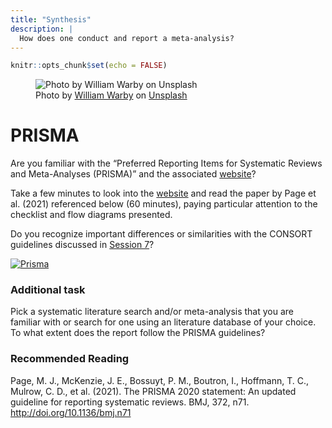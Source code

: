 ```yaml
---
title: "Synthesis"
description: |
  How does one conduct and report a meta-analysis?
---
```


```r
knitr::opts_chunk$set(echo = FALSE)
```

![<span>Photo by <a href="https://unsplash.com/@wwarby?utm_source=unsplash&amp;utm_medium=referral&amp;utm_content=creditCopyText">William Warby</a> on <a href="https://unsplash.com/s/photos/measure?utm_source=unsplash&amp;utm_medium=referral&amp;utm_content=creditCopyText">Unsplash</a></span>](photos/william-warby-WahfNoqbYnM-unsplash.jpg)

# PRISMA

Are you familiar with the "Preferred Reporting Items for Systematic Reviews and Meta-Analyses (PRISMA)" and the associated [website](http://prisma-statement.org)?

Take a few minutes to look into the [website](http://prisma-statement.org/Default.aspx) and read the paper by Page et al. (2021) referenced below (60 minutes), paying particular attention to the checklist and flow diagrams presented. 

Do you recognize important differences or similarities with the CONSORT guidelines discussed in [Session 7](session7.html)? 

[![Prisma](photos/prisma.png)](http://prisma-statement.org/)

### Additional task

Pick a systematic literature search and/or meta-analysis that you are familiar with or search for one using an literature database of your choice. To what extent does the report follow the PRISMA guidelines? 

### Recommended Reading

Page, M. J., McKenzie, J. E., Bossuyt, P. M., Boutron, I., Hoffmann, T. C., Mulrow, C. D., et al. (2021). The PRISMA 2020 statement: An updated guideline for reporting systematic reviews. BMJ, 372, n71. [http://doi.org/10.1136/bmj.n71](https://github.com/matarui/ebdm/raw/main/docs/literature/Page_2021_BMJ.pdf)